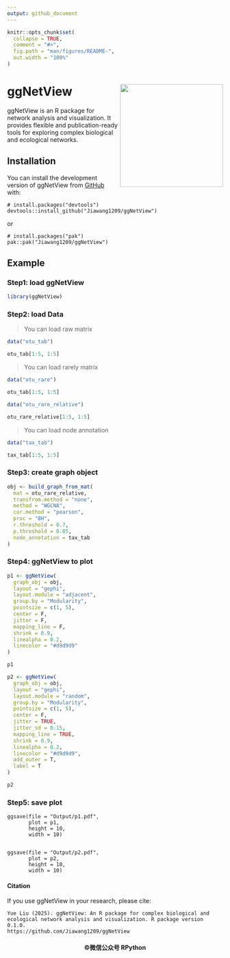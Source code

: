 ```yaml
---
output: github_document
---
```


<!-- README.md is generated from README.Rmd. Please edit that file -->

```r
knitr::opts_chunk$set(
  collapse = TRUE,
  comment = "#>",
  fig.path = "man/figures/README-",
  out.width = "100%"
)
```

# ggNetView <img src="man/figures/logo.png" align="right" width="240" hight="240" />

<!-- badges: start -->
<!-- badges: end -->

ggNetView is an R package for network analysis and visualization. It provides flexible and publication-ready tools for exploring complex biological and ecological networks.

## Installation

You can install the development version of ggNetView from [GitHub](https://github.com/) with:

```
# install.packages("devtools")
devtools::install_github("Jiawang1209/ggNetView")
```

or

```
# install.packages("pak")
pak::pak("Jiawang1209/ggNetView")
```

## Example

### Step1: load ggNetView

```r
library(ggNetView)
```

### Step2: load Data

> You can load raw matrix

```r
data("otu_tab")

otu_tab[1:5, 1:5]
```


> You can load rarely matrix

```r
data("otu_rare")

otu_tab[1:5, 1:5]
```

> 

```r
data("otu_rare_relative")

otu_rare_relative[1:5, 1:5]

```

> You can load node annotation 

```r
data("tax_tab")

tax_tab[1:5, 1:5]
```


### Step3: create graph object

```r
obj <- build_graph_from_mat(
  mat = otu_rare_relative,
  transfrom.method = "none",
  method = "WGCNA",
  cor.method = "pearson",
  proc = "BH",
  r.threshold = 0.7,
  p.threshold = 0.05,
  node_annotation = tax_tab
)
```


### Step4: ggNetView to plot

```r
p1 <- ggNetView(
  graph_obj = obj,
  layout = "gephi",
  layout.module = "adjacent",
  group.by = "Modularity",
  pointsize = c(1, 5),
  center = F,
  jitter = F,
  mapping_line = F,
  shrink = 0.9,
  linealpha = 0.2,
  linecolor = "#d9d9d9"
) 

p1
```



```r
p2 <- ggNetView(
  graph_obj = obj,
  layout = "gephi",
  layout.module = "random",
  group.by = "Modularity",
  pointsize = c(1, 5),
  center = F,
  jitter = TRUE,
  jitter_sd = 0.15,
  mapping_line = TRUE,
  shrink = 0.9,
  linealpha = 0.2,
  linecolor = "#d9d9d9",
  add_outer = T,
  label = T
) 

p2
```


### Step5: save plot

```
ggsave(file = "Output/p1.pdf",
       plot = p1,
       height = 10,
       width = 10)


ggsave(file = "Output/p2.pdf",
       plot = p2,
       height = 10,
       width = 10)
```


#### Citation

If you use ggNetView in your research, please cite:

```
Yue Liu (2025). ggNetView: An R package for complex biological and ecological network analysis and visualization. R package version 0.1.0. 
https://github.com/Jiawang1209/ggNetView
```

<h4 align="center">©微信公众号 RPython</h5>

